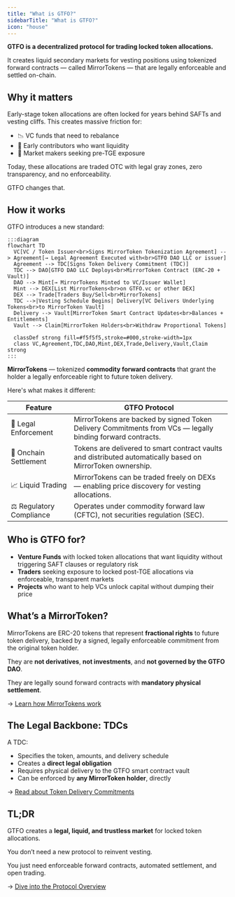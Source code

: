 ```yaml
---
title: "What is GTFO?"
sidebarTitle: "What is GTFO?"
icon: "house"
---
```


**GTFO is a decentralized protocol for trading locked token allocations.**

It creates liquid secondary markets for vesting positions using tokenized forward contracts — called MirrorTokens — that are legally enforceable and settled on-chain.

## Why it matters

Early-stage token allocations are often locked for years behind SAFTs and vesting cliffs. This creates massive friction for:

- 📉 VC funds that need to rebalance
- 💸 Early contributors who want liquidity
- 🤝 Market makers seeking pre-TGE exposure

Today, these allocations are traded OTC with legal gray zones, zero transparency, and no enforceability.

GTFO changes that.

## How it works

GTFO introduces a new standard:

```mermaid
:::diagram
flowchart TD
  VC[VC / Token Issuer<br>Signs MirrorToken Tokenization Agreement] --> Agreement[→ Legal Agreement Executed with<br>GTFO DAO LLC or issuer]
  Agreement --> TDC[Signs Token Delivery Commitment (TDC)]
  TDC --> DAO[GTFO DAO LLC Deploys<br>MirrorToken Contract (ERC-20 + Vault)]
  DAO --> Mint[→ MirrorTokens Minted to VC/Issuer Wallet]
  Mint --> DEX[List MirrorTokens<br>on GTFO.vc or other DEX]
  DEX --> Trade[Traders Buy/Sell<br>MirrorTokens]
  TDC -->|Vesting Schedule Begins| Delivery[VC Delivers Underlying Tokens<br>to MirrorToken Vault]
  Delivery --> Vault[MirrorToken Smart Contract Updates<br>Balances + Entitlements]
  Vault --> Claim[MirrorToken Holders<br>Withdraw Proportional Tokens]

  classDef strong fill=#f5f5f5,stroke=#000,stroke-width=1px
  class VC,Agreement,TDC,DAO,Mint,DEX,Trade,Delivery,Vault,Claim strong
:::
```

**MirrorTokens** — tokenized **commodity forward contracts** that grant the holder a legally enforceable right to future token delivery.

Here's what makes it different:

| Feature                  | GTFO Protocol                                                                                               |
| ------------------------ | ----------------------------------------------------------------------------------------------------------- |
| 🔐 Legal Enforcement     | MirrorTokens are backed by signed Token Delivery Commitments from VCs — legally binding forward contracts.  |
| 🔄 Onchain Settlement    | Tokens are delivered to smart contract vaults and distributed automatically based on MirrorToken ownership. |
| 📈 Liquid Trading        | MirrorTokens can be traded freely on DEXs — enabling price discovery for vesting allocations.               |
| ⚖️ Regulatory Compliance | Operates under commodity forward law (CFTC), not securities regulation (SEC).                               |

## Who is GTFO for?

- **Venture Funds** with locked token allocations that want liquidity without triggering SAFT clauses or regulatory risk
- **Traders** seeking exposure to locked post-TGE allocations via enforceable, transparent markets
- **Projects**  who want to help VCs unlock capital without dumping their price

## What’s a MirrorToken?

MirrorTokens are ERC-20 tokens that represent **fractional rights** to future token delivery, backed by a signed, legally enforceable commitment from the original token holder.

They are **not derivatives**, **not investments**, and **not governed by the GTFO DAO**.

They are legally sound forward contracts with **mandatory physical settlement**.

→ [Learn how MirrorTokens work](./mirror-token)

## The Legal Backbone: TDCs

A TDC:

- Specifies the token, amounts, and delivery schedule
- Creates a **direct legal obligation**
- Requires physical delivery to the GTFO smart contract vault
- Can be enforced by **any MirrorToken holder**, directly

→ [Read about Token Delivery Commitments](./token-delivery-commitment)

## TL;DR

GTFO creates a **legal, liquid, and trustless market** for locked token allocations.

You don’t need a new protocol to reinvent vesting.

You just need enforceable forward contracts, automated settlement, and open trading.

→ [Dive into the Protocol Overview](./gtfo-protocol)
